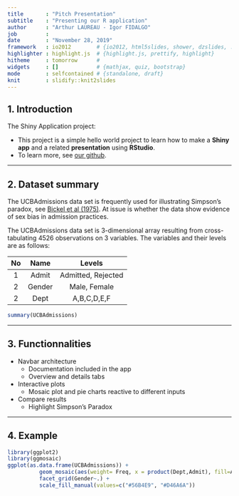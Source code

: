 ```yaml
---
title       : "Pitch Presentation"
subtitle    : "Presenting our R application"
author      : "Arthur LAUREAU - Igor FIDALGO"
job         : 
date        : "November 28, 2019"
framework   : io2012        # {io2012, html5slides, shower, dzslides, ...}
highlighter : highlight.js  # {highlight.js, prettify, highlight}
hitheme     : tomorrow      # 
widgets     : []            # {mathjax, quiz, bootstrap}
mode        : selfcontained # {standalone, draft}
knit        : slidify::knit2slides
---
```

<style>
.title-slide {
  background-color: #EDE0CF; /* #EDE0CF; ; #CA9F9D*/
}
</style>
## 1. Introduction

The Shiny Application project:

- This project is a simple hello world project to learn how to make a **Shiny app** and a related **presentation** using **RStudio**.
- To learn more, see [our github](https://github.com/Igzs/R_shiny_pres).  

---

## 2. Dataset summary

The UCBAdmissions data set is frequently used for illustrating Simpson's paradox, see [Bickel et al (1975)](http://www.jstor.org/stable/1739581). At issue is whether the data show evidence of sex bias in admission practices.  

The UCBAdmissions data set is 3-dimensional array resulting from cross-tabulating 4526 observations on 3 variables. The variables and their levels are as follows: 

| No   |  Name  |       Levels       |
|:----:|:------:|:------------------:|
|   1  |  Admit | Admitted, Rejected |
|   2  | Gender |    Male, Female    |
|   2  |  Dept  |     A,B,C,D,E,F    |
  
  
```r
summary(UCBAdmissions)
```

---

## 3. Functionnalities
* Navbar architecture
  + Documentation included in the app
  + Overview and details tabs
* Interactive plots
  + Mosaic plot and pie charts reactive to different inputs
* Compare results
  + Highlight Simpson's Paradox

---
## 4. Example

```r
library(ggplot2)
library(ggmosaic)
ggplot(as.data.frame(UCBAdmissions)) +
          geom_mosaic(aes(weight= Freq, x = product(Dept,Admit), fill=Admit)) + 
          facet_grid(Gender~.) + 
          scale_fill_manual(values=c("#56B4E9", "#D46A6A"))

```

